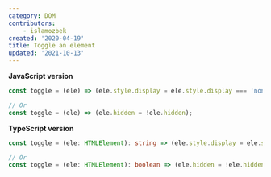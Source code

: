 ```yaml
---
category: DOM
contributors:
    - islamozbek
created: '2020-04-19'
title: Toggle an element
updated: '2021-10-13'
---
```


**JavaScript version**

```js toggle.js
const toggle = (ele) => (ele.style.display = ele.style.display === 'none' ? 'block' : 'none');

// Or
const toggle = (ele) => (ele.hidden = !ele.hidden);
```

**TypeScript version**

```ts toggle.ts
const toggle = (ele: HTMLElement): string => (ele.style.display = ele.style.display === 'none' ? 'block' : 'none');

// Or
const toggle = (ele: HTMLElement): boolean => (ele.hidden = !ele.hidden);
```
